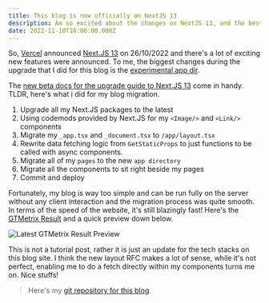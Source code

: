 ```yaml
---
title: This blog is now officially on NextJS 13
description: Am so excited about the changes on NextJS 13, and the best place to experiment the features is my personal blog!
date: 2022-11-10T16:00:00.000Z
---
```


So, [Vercel](https://vercel.com/) announced [Next.JS 13](https://nextjs.org/blog/next-13) on 26/10/2022 and there's a lot of exciting new features were announced. To me, the biggest changes during the upgrade that I did for this blog is the [experimental app dir](https://beta.nextjs.org/docs/routing/fundamentals).

The [new beta docs for the upgrade guide to Next.JS 13](https://beta.nextjs.org/docs/upgrade-guide) come in handy. TLDR, here's what i did for my blog migration.

1. Upgrade all my Next.JS packages to the latest
2. Using codemods provided by Next.JS for my `<Image/>` and `<Link/>` components
3. Migrate my `_app.tsx` and `_document.tsx` to `/app/layout.tsx`
4. Rewrite data fetching logic from `GetStaticProps` to just functions to be called with async components.
5. Migrate all of my `pages` to the new `app directory`
6. Migrate all the components to sit right beside my pages
7. Commit and deploy

Fortunately, my blog is way too simple and can be run fully on the server without any client interaction and the migration process was quite smooth. In terms of the speed of the website, it's still blazingly fast! Here's the [GTMetrix Result](https://gtmetrix.com/reports/www.kylewong.my/l7sE9d9z/) and a quick preview down below.

![Latest GTMetrix Result Preview](/assets/blog/updated-next-13/gt-metrix-kyle-wong-blog.jpg)

This is not a tutorial post, rather it is just an update for the tech stacks on this blog site. I think the new layout RFC makes a lot of sense, while it's not perfect, enabling me to do a fetch directly within my components turns me on. Nice stuffs!

> Here's my [git repository for this blog](https://github.com/y3owk1n/kyle-blog-v2).
